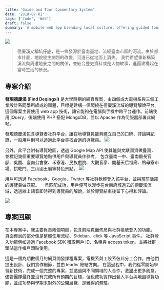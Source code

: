 ```yaml
---
title: 'Guide and Tour Commentary System'
date: '2018-07-01'
tags: ['Code', 'Web']
draft: false
summary: 'A mobile web app blending local culture, offering guided tours of Deqingxi with historical maps, interactive guides, and commenting features.'
---
```


![](/static/images/2018/Find-Deqingxi/title.png)

> 德慶溪又稱坑仔底，是一條發源於臺南臺地、流經臺南市區的河流。由於都市計畫，地貌發生劇烈的改變，河道已從地面上消失。
> 我們希望重新構築溪流與周遭地景之間的關係，並結合歷史資料或是人物故事，進而建構起在當時生活的景況。

## 專案介紹

**發現德慶溪 (Find Deqingxi)** 是大學時期的網頁專案，由四個成大電機系與三個工業設計系同學所組成的團體，目標是建構一個環繞在德慶溪流域的導覽解說平台。
這個專案主要使用 web app 技術，讓它能夠在電腦與手機中跨平台運作。前端使用 jQuery，後端使用 PHP 搭配 MongoDB，並以 Apache 作為伺服器部署此網站。

發現德慶溪包含導覽者社群平台，讓在地導覽員能夠建立自己的口碑、評論與紀錄，一般用戶則可以透過此平台尋找合適的導覽員。
![](/static/images/2018/Find-Deqingxi/navigator.png)

另外，此平台附有導覽地圖，透過 Google Map API 使其能與文獻圖資做疊圖，並標記幾個重要導覽地點供用戶與導覽員作參考，
包含臺南一中、臺南廳長官邸、吳園、臺南公會堂、禾寮港、民族戲院、大觀音亭、開基天后祖廟、鴨母寮市場、拱乾門、三山國王廟等特色景點。
![](/static/images/2018/Find-Deqingxi/map.png)

用戶可透過 Facebook、Google、Twitter 等社群軟體登入該平台，並與當前活躍的導覽員做匹配。
一旦匹配成功，用戶便可以漫步在台南府城過去的德慶溪流域，透過線上語音即時得到導覽員的解說，並於導覽結束後留下心得和評論。

![](/static/images/2018/Find-Deqingxi/templates.jpg)

## 專案回顧

在本專案中，我主要負責兩個項目，包含前端頁面佈局與社群帳號登入的功能。
頁面佈局的部分像是整體使用流程、Sidebar、click 等 JavaScript 事件。
社群登入功能例如透過 Facebook SDK 獲取用戶 ID、名稱與 access token，並將社群頭貼當作帳戶頭貼使用。

這是一個為期數個月的網頁開發課程專案，電機系與工設系彼此分工合作，由他們提出設計、我們實作細節，並由 leader 總結方向。
在這過程中，我們從零開始學習新技術，完成一個完整的專案，並透過與不同領域的人合作，激盪出更多創意。
儘管團隊最終並沒有完成所有預期的目標，但也成功實作出登入平台與地圖導覽功能，並成功參與學期末對外的公開展覽，是難得的體驗。
